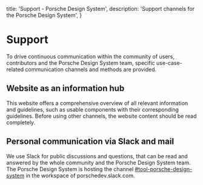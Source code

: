   title: 'Support - Porsche Design System',
  description: 'Support channels for the Porsche Design System',
}

# Support

To drive continuous communication within the community of users, contributors and the Porsche Design System team,
specific use-case-related communication channels and methods are provided.

## Website as an information hub

This website offers a comprehensive overview of all relevant information and guidelines, such as usable components with
their corresponding guidelines. Before using other channels, the website content should be read completely.

## Personal communication via Slack and mail

We use Slack for public discussions and questions, that can be read and answered by the whole community and the Porsche
Design System team. The Porsche Design System is hosting the channel
[#tool-porsche-design-system](https://porschedev.slack.com/app_redirect?channel=tool-porsche-design-system) in the
workspace of porschedev.slack.com.
